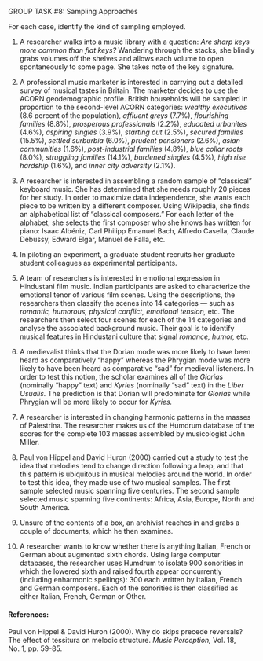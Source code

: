 


[GROUP TASK #8:]{.small} Sampling Approaches

For each case, identify the kind of sampling employed.

1.  A researcher walks into a music library with a question: *Are
    sharp keys more common than flat keys?* Wandering through the
    stacks, she blindly grabs volumes off the shelves and allows each
    volume to open spontaneously to some page. She takes note of the
    key signature.
    
    
    
2.  A professional music marketer is interested in carrying out a
    detailed survey of musical tastes in Britain. The marketer decides
    to use the ACORN geodemographic profile. British households will
    be sampled in proportion to the second-level ACORN categories:
    *wealthy executives* (8.6 percent of the population), *affluent
    greys* (7.7%), *flourishing families* (8.8%), *prosperous
    professionals* (2.2%), *educated urbanites* (4.6%), *aspiring
    singles* (3.9%), *starting out* (2.5%), *secured families*
    (15.5%), *settled surburbia* (6.0%), *prudent pensioners* (2.6%),
    *asian communities* (1.6%), *post-industrial families* (4.8%),
    *blue collar roots* (8.0%), *struggling families* (14.1%),
    *burdened singles* (4.5%), *high rise hardship* (1.6%), and *inner
    city adversity* (2.1%).
    
    
    
3.  A researcher is interested in assembling a random sample of
    "classical" keyboard music. She has determined that she needs
    roughly 20 pieces for her study. In order to maximize data
    independence, she wants each piece to be written by a different
    composer. Using Wikipedia, she finds an alphabetical list of
    "classical composers." For each letter of the alphabet, she
    selects the first composer who she knows has written for piano:
    Isaac Albéniz, Carl Philipp Emanuel Bach, Alfredo Casella, Claude
    Debussy, Edward Elgar, Manuel de Falla, etc.
    
    
    
4.  In piloting an experiment, a graduate student recruits her
    graduate student colleagues as experimental participants.
    
    
    
5.  A team of researchers is interested in emotional expression in
    Hindustani film music. Indian participants are asked to
    characterize the emotional tenor of various film scenes. Using the
    descriptions, the researchers then classify the scenes into 14
    categories --- such as *romantic, humorous, physical conflict,
    emotional tension,* etc. The researchers then select four scenes
    for each of the 14 categories and analyse the associated
    background music. Their goal is to identify musical features in
    Hindustani culture that signal *romance, humor,* etc.
    
    
    
6.  A medievalist thinks that the Dorian mode was more likely to have
    been heard as comparatively "happy" whereas the Phrygian mode was
    more likely to have been heard as comparative "sad" for medieval
    listeners. In order to test this notion, the scholar examines all
    of the *Glorias* (nominally "happy" text) and *Kyries* (nominally
    "sad" text) in the *Liber Usualis.* The prediction is that Dorian
    will predominate for *Glorias* while Phrygian will be more likely
    to occur for *Kyries.*
    
    
    
7.  A researcher is interested in changing harmonic patterns in the
    masses of Palestrina. The researcher makes us of the Humdrum
    database of the scores for the complete 103 masses assembled by
    musicologist John Miller.
    
    
    
8.  Paul von Hippel and David Huron (2000) carried out a study to test
    the idea that melodies tend to change direction following a leap,
    and that this pattern is ubiquitous in musical melodies around the
    world. In order to test this idea, they made use of two musical
    samples. The first sample selected music spanning five centuries.
    The second sample selected music spanning five continents: Africa,
    Asia, Europe, North and South America.
    
    
    
9.  Unsure of the contents of a box, an archivist reaches in and grabs
    a couple of documents, which he then examines.
    
    
    
10. A researcher wants to know whether there is anything Italian,
    French or German about augmented sixth chords. Using large
    computer databases, the researcher uses Humdrum to isolate 900
    sonorities in which the lowered sixth and raised fourth appear
    concurrently (including enharmonic spellings): 300 each written by
    Italian, French and German composers. Each of the sonorities is
    then classified as either Italian, French, German or Other.

#### References:

Paul von Hippel & David Huron (2000). Why do skips precede
reversals? The effect of tessitura on melodic structure. *Music
Perception,* Vol. 18, No. 1, pp. 59-85.





